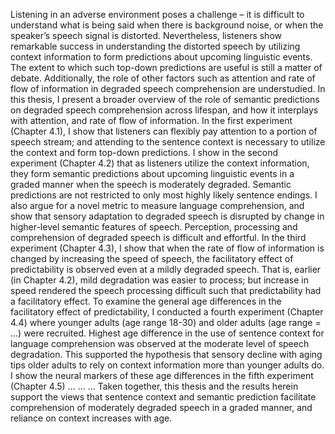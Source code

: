 Listening in an adverse environment poses a challenge -- it is difficult to understand what is being said when there is background noise, or when the speaker’s speech signal is distorted. Nevertheless, listeners show remarkable success in understanding the distorted speech by utilizing context information to form predictions about upcoming linguistic events. The extent to which such top-down predictions are useful is still a matter of debate. Additionally, the role of other factors such as attention and rate of flow of information in degraded speech comprehension are understudied. In this thesis, I present a broader overview of the role of semantic predictions on degraded speech comprehension across lifespan, and how it interplays with attention, and rate of flow of information.
In the first experiment (Chapter 4.1), I show that listeners can flexibly pay attention to a portion of speech stream; and attending to the sentence context is necessary to utilize the context and form top-down predictions. I show in the second experiment (Chapter 4.2) that as listeners utilize the context information, they form semantic predictions about upcoming linguistic events in a graded manner when the speech is moderately degraded. Semantic predictions are not restricted to only most highly likely sentence endings. I also argue for a novel metric to measure language comprehension, and show that sensory adaptation to degraded speech is disrupted by change in higher-level semantic features of speech.
Perception, processing and comprehension of degraded speech is difficult and effortful. In the third experiment (Chapter 4.3), I show that when the rate of flow of information is changed by increasing the speed of speech, the facilitatory effect of predictability is observed even at a mildly degraded speech. That is, earlier (in Chapter 4.2), mild degradation was easier to process; but increase in speed rendered the speech processing difficult such that predictability had a facilitatory effect. To examine the general age differences in the facilitatory effect of predictability, I conducted a fourth experiment (Chapter 4.4) where younger adults (age range 18-30) and older adults (age range = …) were recruited. Highest age difference in the use of sentence context for language comprehension was observed at the moderate level of speech degradation. This supported the hypothesis that sensory decline with aging tips older adults to rely on context information more than younger adults do. I show the neural markers of these age differences in the fifth experiment (Chapter 4.5) … … … 
Taken together, this thesis and the results herein support the views that sentence context and semantic prediction facilitate comprehension of moderately degraded speech in a graded manner, and reliance on context increases with age.
<!--Taken together, this thesis shows that when listeners attend to the sentence context, they form semantic predictions about upcoming linguistic events in a graded manner when the speech is moderately degraded across lifespan, and with an increase in rate of flow of information, such a facilitatory effect is observed even at mild degradation level.-->
